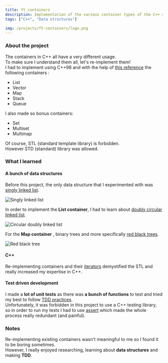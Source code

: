 ```yaml
---
title: ft_containers
description: Implementation of the various container types of the C++ standard template library.
tags: ["C++", "Data structures"]

img: /projects/ft-containers/logo.png
---
```


### About the project

The containers in C++ all have a very different usage. <br />
To make sure I understand them all, let's re-implement them! <br />
I had to implement using C++98 and with the help of [this reference](https://www.cplusplus.com/) the following containers :

- List
- Vector
- Map
- Stack
- Queue

I also made so bonus containers:

- Set
- Multiset
- Multimap

Of course, STL (standard template library) is forbidden. <br />
However STD (standard) library was allowed.

### What I learned

#### A bunch of data structures

Before this project, the only data structure that I experimented with was [singly linked list](https://en.wikipedia.org/wiki/Linked_list#Singly_linked_list). <br/>

![Singly linked list](/projects/ft-containers/singly-linked-list.png)

In order to implement the **List container**, I had to learn about [doubly circular linked
list](https://en.wikipedia.org/wiki/Linked_list#Doubly_linked_list).

![Circular doubly linked list](/projects/ft-containers/circular-doubly-linked-list.png)

For the **Map container** , binary trees and more specifically [red black
trees](https://en.wikipedia.org/wiki/Red%E2%80%93black_tree).

![Red black tree](/projects/ft-containers/red-black-tree.png)

#### C++

Re-implementing containers and their [iterators](https://www.cplusplus.com/reference/iterator/) demystified the STL and really increased my expertise in C++.

#### Test driven development

I made a **lot of unit tests** as there was **a bunch of functions** to test and tried my best to follow [TDD practices](https://en.wikipedia.org/wiki/Test-driven_development). <br/>
Unfortunately, it was forbidden in this project to use a C++ testing library, so in order to run my tests I had to use [assert](http://www.cplusplus.com/reference/cassert/assert/) which made the whole process really redundant (and painful).

### Notes

Re-implementing existing containers wasn't meaningful to me so I found it to be boring sometimes.<br />
However, I really enjoyed researching, learning about **data structures** and making **TDD**.
